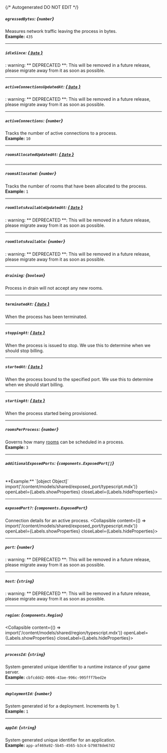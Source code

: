 {/* Autogenerated DO NOT EDIT  */}

##### `egressedBytes`: *{`number`}*
Measures network traffic leaving the process in bytes.
<br/>
**Example:** `435`

---
##### `idleSince`: [*{ `Date` }*](https://developer.mozilla.org/en-US/docs/Web/JavaScript/Reference/Global_Objects/Date)
: warning: \*\* DEPRECATED \*\*: This will be removed in a future release, please migrate away from it as soon as possible.

---
##### `activeConnectionsUpdatedAt`: [*{ `Date` }*](https://developer.mozilla.org/en-US/docs/Web/JavaScript/Reference/Global_Objects/Date)
: warning: \*\* DEPRECATED \*\*: This will be removed in a future release, please migrate away from it as soon as possible.

---
##### `activeConnections`: *{`number`}*
Tracks the number of active connections to a process.
<br/>
**Example:** `10`

---
##### `roomsAllocatedUpdatedAt`: [*{ `Date` }*](https://developer.mozilla.org/en-US/docs/Web/JavaScript/Reference/Global_Objects/Date)

---
##### `roomsAllocated`: *{`number`}*
Tracks the number of rooms that have been allocated to the process.
<br/>
**Example:** `1`

---
##### `roomSlotsAvailableUpdatedAt`: [*{ `Date` }*](https://developer.mozilla.org/en-US/docs/Web/JavaScript/Reference/Global_Objects/Date)
: warning: \*\* DEPRECATED \*\*: This will be removed in a future release, please migrate away from it as soon as possible.

---
##### `roomSlotsAvailable`: *{`number`}*
: warning: \*\* DEPRECATED \*\*: This will be removed in a future release, please migrate away from it as soon as possible.

---
##### `draining`: *{`boolean`}*
Process in drain will not accept any new rooms.

---
##### `terminatedAt`: [*{ `Date` }*](https://developer.mozilla.org/en-US/docs/Web/JavaScript/Reference/Global_Objects/Date)
When the process has been terminated.

---
##### `stoppingAt`: [*{ `Date` }*](https://developer.mozilla.org/en-US/docs/Web/JavaScript/Reference/Global_Objects/Date)
When the process is issued to stop. We use this to determine when we should stop billing.

---
##### `startedAt`: [*{ `Date` }*](https://developer.mozilla.org/en-US/docs/Web/JavaScript/Reference/Global_Objects/Date)
When the process bound to the specified port. We use this to determine when we should start billing.

---
##### `startingAt`: [*{ `Date` }*](https://developer.mozilla.org/en-US/docs/Web/JavaScript/Reference/Global_Objects/Date)
When the process started being provisioned.

---
##### `roomsPerProcess`: *{`number`}*
Governs how many [rooms](https://hathora.dev/docs/concepts/hathora\-entities\#room) can be scheduled in a process.
<br/>
**Example:** `3`

---
##### `additionalExposedPorts`: *{`components.ExposedPort[]`}*
<br/>
**Example:** `[object Object]`
<Collapsible content={() => import('/content/models/shared/exposed_port/typescript.mdx')} openLabel={Labels.showProperties} closeLabel={Labels.hideProperties}>
</Collapsible>

---
##### `exposedPort?`: *{`components.ExposedPort`}*
Connection details for an active process.
<Collapsible content={() => import('/content/models/shared/exposed_port/typescript.mdx')} openLabel={Labels.showProperties} closeLabel={Labels.hideProperties}>
</Collapsible>

---
##### `port`: *{`number`}*
: warning: \*\* DEPRECATED \*\*: This will be removed in a future release, please migrate away from it as soon as possible.

---
##### `host`: *{`string`}*
: warning: \*\* DEPRECATED \*\*: This will be removed in a future release, please migrate away from it as soon as possible.

---
##### `region`: *{`components.Region`}*
<Collapsible content={() => import('/content/models/shared/region/typescript.mdx')} openLabel={Labels.showProperties} closeLabel={Labels.hideProperties}>
</Collapsible>

---
##### `processId`: *{`string`}*
System generated unique identifier to a runtime instance of your game server.
<br/>
**Example:** `cbfcddd2-0006-43ae-996c-995fff7bed2e`

---
##### `deploymentId`: *{`number`}*
System generated id for a deployment. Increments by 1.
<br/>
**Example:** `1`

---
##### `appId`: *{`string`}*
System generated unique identifier for an application.
<br/>
**Example:** `app-af469a92-5b45-4565-b3c4-b79878de67d2`


